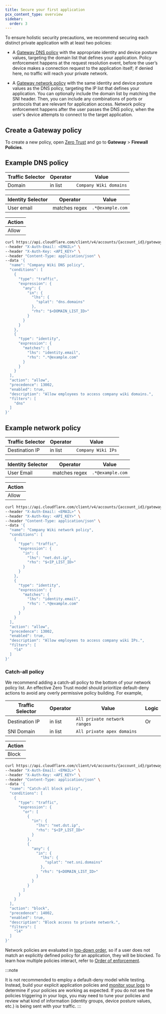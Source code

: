 ```yaml
---
title: Secure your first application
pcx_content_type: overview
sidebar:
  order: 3
---
```



To ensure holistic security precautions, we recommend securing each distinct private application with at least two policies:

- A [Gateway DNS policy](/cloudflare-one/policies/gateway/dns-policies/) with the appropriate identity and device posture values, targeting the domain list that defines your application. Policy enforcement happens at the request resolution event, before the user’s device makes a connection request to the application itself; if denied here, no traffic will reach your private network.

- A [Gateway network policy](/cloudflare-one/policies/gateway/network-policies/) with the same identity and device posture values as the DNS policy, targeting the IP list that defines your application. You can optionally include the domain list by matching the SNI header. Then, you can include any combinations of ports or protocols that are relevant for application access. Network policy enforcement happens after the user passes the DNS policy, when the user's device attempts to connect to the target application.

## Create a Gateway policy

To create a new policy, open [Zero Trust](https://one.dash.cloudflare.com/) and go to **Gateway** > **Firewall Policies**.

## Example DNS policy

<Tabs syncKey="dashPlusAPI"> <TabItem label="Dashboard">

| Traffic Selector | Operator | Value                  |
| ---------------- | -------- | ---------------------- |
| Domain           | in list  | `Company Wiki domains` |

| Identity Selector | Operator      | Value            |
| ----------------- | ------------- | ---------------- |
| User email        | matches regex | `.*@example.com` |

| Action |
| ------ |
| Allow  |

</TabItem>

<TabItem label="API">

```bash
curl https://api.cloudflare.com/client/v4/accounts/{account_id}/gateway/rules \
--header "X-Auth-Email: <EMAIL>" \
--header "X-Auth-Key: <API_KEY>" \
--header "Content-Type: application/json" \
--data '{
  "name": "Company Wiki DNS policy",
  "conditions": [
    {
      "type": "traffic",
      "expression": {
        "any": {
          "in": {
            "lhs": {
              "splat": "dns.domains"
            },
            "rhs": "$<DOMAIN_LIST_ID>"
          }
        }
      }
    },
    {
      "type": "identity",
      "expression": {
        "matches": {
          "lhs": "identity.email",
          "rhs": ".*@example.com"
        }
      }
    }
  ],
  "action": "allow",
  "precedence": 13002,
  "enabled": true,
  "description": "Allow employees to access company wiki domains.",
  "filters": [
    "dns"
  ]
}'
```

</TabItem> </Tabs>

## Example network policy

<Tabs syncKey="dashPlusAPI"> <TabItem label="Dashboard">

| Traffic Selector | Operator | Value              |
| ---------------- | -------- | ------------------ |
| Destination IP   | in list  | `Company Wiki IPs` |

| Identity Selector | Operator      | Value            |
| ----------------- | ------------- | ---------------- |
| User Email        | matches regex | `.*@example.com` |

| Action |
| ------ |
| Allow  |

</TabItem>

<TabItem label="API">

```bash
curl https://api.cloudflare.com/client/v4/accounts/{account_id}/gateway/rules \
--header "X-Auth-Email: <EMAIL>" \
--header "X-Auth-Key: <API_KEY>" \
--header "Content-Type: application/json" \
--data '{
  "name": "Company Wiki network policy",
  "conditions": [
    {
      "type": "traffic",
      "expression": {
        "in": {
          "lhs": "net.dst.ip",
          "rhs": "$<IP_LIST_ID>"
        }
      }
    },
    {
      "type": "identity",
      "expression": {
        "matches": {
          "lhs": "identity.email",
          "rhs": ".*@example.com"
        }
      }
    }
  ],
  "action": "allow",
  "precedence": 13002,
  "enabled": true,
  "description": "Allow employees to access company wiki IPs.",
  "filters": [
    "l4"
  ]
}'
```

</TabItem> </Tabs>

### Catch-all policy

We recommend adding a catch-all policy to the bottom of your network policy list. An effective Zero Trust model should prioritize default-deny actions to avoid any overly permissive policy building. For example,

<Tabs syncKey="dashPlusAPI"> <TabItem label="Dashboard">

| Traffic Selector | Operator | Value                        | Logic |
| ---------------- | -------- | ---------------------------- | ----- |
| Destination IP   | in list  | `All private network ranges` | Or    |
| SNI Domain       | in list  | `All private apex domains`   |       |

| Action |
| ------ |
| Block  |

</TabItem>

<TabItem label="API">

```bash
curl https://api.cloudflare.com/client/v4/accounts/{account_id}/gateway/rules \
--header "X-Auth-Email: <EMAIL>" \
--header "X-Auth-Key: <API_KEY>" \
--header "Content-Type: application/json" \
--data '{
  "name": "Catch-all block policy",
  "conditions": [
    {
      "type": "traffic",
      "expression": {
        "or": [
          {
            "in": {
              "lhs": "net.dst.ip",
              "rhs": "$<IP_LIST_ID>"
            }
          },
          {
            "any": {
              "in": {
                "lhs": {
                  "splat": "net.sni.domains"
                },
                "rhs": "$<DOMAIN_LIST_ID>"
              }
            }
          }
        ]
      }
    }
  ],
  "action": "block",
  "precedence": 14002,
  "enabled": true,
  "description": "Block access to private network.",
  "filters": [
    "l4"
  ]
}'
```

</TabItem> </Tabs>

Network policies are evaluated in [top-down order](/cloudflare-one/policies/gateway/order-of-enforcement/#order-of-precedence), so if a user does not match an explicitly defined policy for an application, they will be blocked.
To learn how multiple policies interact, refer to [Order of enforcement](/cloudflare-one/policies/gateway/order-of-enforcement/).

:::note

It is not recommended to employ a default-deny model while testing. Instead, build your explicit application policies and [monitor your logs](/cloudflare-one/insights/logs/gateway-logs/) to determine if your policies are working as expected. If you do not see the policies triggering in your logs, you may need to tune your policies and review what kind of information (identity groups, device posture values, etc.) is being sent with your traffic.
:::
